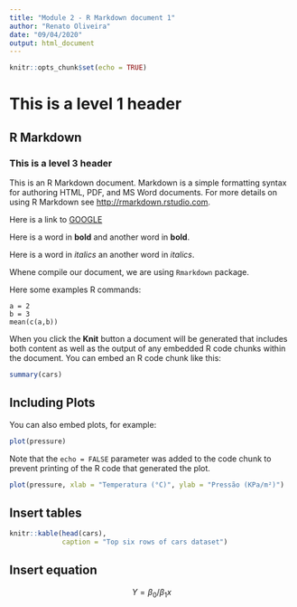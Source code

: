 ```yaml
---
title: "Module 2 - R Markdown document 1"
author: "Renato Oliveira"
date: "09/04/2020"
output: html_document
---
```


```r
knitr::opts_chunk$set(echo = TRUE)
```

# This is a level 1 header

## R Markdown

### This is a level 3 header

This is an R Markdown document. Markdown is a simple formatting syntax for authoring HTML, PDF, and MS Word documents. For more details on using R Markdown see <http://rmarkdown.rstudio.com>.

Here is a link to [GOOGLE](htttp://google.com)

Here is a word in **bold** and another word in __bold__.

Here is a word in *italics* an another word in _italics_.

Whene compile our document, we are using `Rmarkdown` package.

Here some examples R commands:

```
a = 2
b = 3
mean(c(a,b))
```

When you click the **Knit** button a document will be generated that includes both content as well as the output of any embedded R code chunks within the document. You can embed an R code chunk like this:

```r
summary(cars)
```

## Including Plots

You can also embed plots, for example:

```r
plot(pressure)
```

Note that the `echo = FALSE` parameter was added to the code chunk to prevent printing of the R code that generated the plot.

```r
plot(pressure, xlab = "Temperatura (°C)", ylab = "Pressão (KPa/m²)")
```


## Insert tables

```r
knitr::kable(head(cars),
             caption = "Top six rows of cars dataset")
```


## Insert equation

$$ Y = \beta_0 / \beta_1x $$

